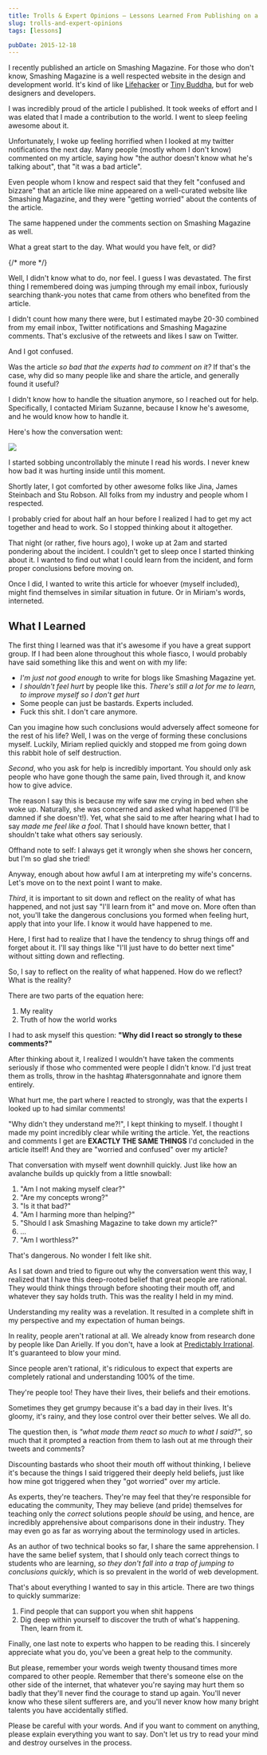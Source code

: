 ```yaml
---
title: Trolls & Expert Opinions – Lessons Learned From Publishing on a Popular Website
slug: trolls-and-expert-opinions
tags: [lessons]

pubDate: 2015-12-18
---
```


I recently published an article on Smashing Magazine. For those who don't know, Smashing Magazine is a well respected website in the design and development world. It's kind of like [Lifehacker](http://lifehacker.com/) or [Tiny Buddha](http://tinybuddha.com/), but for web designers and developers.

I was incredibly proud of the article I published. It took weeks of effort and I was elated that I made a contribution to the world. I went to sleep feeling awesome about it.

Unfortunately, I woke up feeling horrified when I looked at my twitter notifications the next day. Many people (mostly whom I don't know) commented on my article, saying how "the author doesn't know what he's talking about", that "it was a bad article".

Even people whom I know and respect said that they felt "confused and bizzare" that an article like mine appeared on a well-curated website like Smashing Magazine, and they were "getting worried" about the contents of the article.

The same happened under the comments section on Smashing Magazine as well.

What a great start to the day. What would you have felt, or did?

{/* more */}

Well, I didn't know what to do, nor feel. I guess I was devastated. The first thing I remembered doing was jumping through my email inbox, furiously searching thank-you notes that came from others who benefited from the article.

I didn't count how many there were, but I estimated maybe 20-30 combined from my email inbox, Twitter notifications and Smashing Magazine comments. That's exclusive of the retweets and likes I saw on Twitter.

And I got confused.

Was the article _so bad that the experts had to comment on it?_ If that's the case, why did so many people like and share the article, and generally found it useful?

I didn't know how to handle the situation anymore, so I reached out for help. Specifically, I contacted Miriam Suzanne, because I know he's awesome, and he would know how to handle it.

Here's how the conversation went:

<Image src='/images/2015/12/advice-from-miriam.png' />

I started sobbing uncontrollably the minute I read his words. I never knew how bad it was hurting inside until this moment.

Shortly later, I got comforted by other awesome folks like Jina, James Steinbach and Stu Robson. All folks from my industry and people whom I respected.

I probably cried for about half an hour before I realized I had to get my act together and head to work. So I stopped thinking about it altogether.

That night (or rather, five hours ago), I woke up at 2am and started pondering about the incident. I couldn't get to sleep once I started thinking about it. I wanted to find out what I could learn from the incident, and form proper conclusions before moving on.

Once I did, I wanted to write this article for whoever (myself included), might find themselves in similar situation in future. Or in Miriam's words, interneted.

## What I Learned

The first thing I learned was that it's awesome if you have a great support group. If I had been alone throughout this whole fiasco, I would probably have said something like this and went on with my life:

- _I'm just not good enough_ to write for blogs like Smashing Magazine yet.
- _I shouldn't feel hurt_ by people like this. _There's still a lot for me to learn, to improve myself so I don't get hurt_
- Some people can just be bastards. Experts included.
- Fuck this shit. I don't care anymore.

Can you imagine how such conclusions would adversely affect someone for the rest of his life? Well, I was on the verge of forming these conclusions myself. Luckily, Miriam replied quickly and stopped me from going down this rabbit hole of self destruction.

_Second_, who you ask for help is incredibly important. You should only ask people who have gone though the same pain, lived through it, and know how to give advice.

The reason I say this is because my wife saw me crying in bed when she woke up. Naturally, she was concerned and asked what happened (I'll be damned if she doesn't!). Yet, what she said to me after hearing what I had to say _made me feel like a fool_. That I should have known better, that I shouldn't take what others say seriously.

Offhand note to self: I always get it wrongly when she shows her concern, but I'm so glad she tried!

Anyway, enough about how awful I am at interpreting my wife's concerns. Let's move on to the next point I want to make.

_Third_, it is important to sit down and reflect on the reality of what has happened, and not just say "I'll learn from it" and move on. More often than not, you'll take the dangerous conclusions you formed when feeling hurt, apply that into your life. I know it would have happened to me.

Here, I first had to realize that I have the tendency to shrug things off and forget about it. I'll say things like "I'll just have to do better next time" without sitting down and reflecting.

So, I say to reflect on the reality of what happened. How do we reflect? What is the reality?

There are two parts of the equation here:

1. My reality
2. Truth of how the world works

I had to ask myself this question: **"Why did I react so strongly to these comments?"**

After thinking about it, I realized I wouldn't have taken the comments seriously if those who commented were people I didn't know. I'd just treat them as trolls, throw in the hashtag #hatersgonnahate and ignore them entirely.

What hurt me, the part where I reacted to strongly, was that the experts I looked up to had similar comments!

"Why didn't they understand me?!", I kept thinking to myself. I thought I made my point incredibly clear while writing the article. Yet, the reactions and comments I get are **EXACTLY THE SAME THINGS** I'd concluded in the article itself! And they are "worried and confused" over my article?

That conversation with myself went downhill quickly. Just like how an avalanche builds up quickly from a little snowball:

1. "Am I not making myself clear?"
2. "Are my concepts wrong?"
3. "Is it that bad?"
4. "Am I harming more than helping?"
5. "Should I ask Smashing Magazine to take down my article?"
6. ...
7. "Am I worthless?"

That's dangerous. No wonder I felt like shit.

As I sat down and tried to figure out why the conversation went this way, I realized that I have this deep-rooted belief that great people are rational. They would think things through before shooting their mouth off, and whatever they say holds truth. This was the reality I held in my mind.

Understanding my reality was a revelation. It resulted in a complete shift in my perspective and my expectation of human beings.

In reality, people aren't rational at all. We already know from research done by people like Dan Arielly. If you don't, have a look at [Predictably Irrational](http://www.amazon.com/Predictably-Irrational-Revised-Expanded-Edition/dp/0061353248). It's guaranteed to blow your mind.

Since people aren't rational, it's ridiculous to expect that experts are completely rational and understanding 100% of the time.

They're people too! They have their lives, their beliefs and their emotions.

Sometimes they get grumpy because it's a bad day in their lives. It's gloomy, it's rainy, and they lose control over their better selves. We all do.

The question then, is _"what made them react so much to what I said?"_, so much that it prompted a reaction from them to lash out at me through their tweets and comments?

Discounting bastards who shoot their mouth off without thinking, I believe it's because the things I said triggered their deeply held beliefs, just like how mine got triggered when they "got worried" over my article.

As experts, they're teachers. They're may feel that they're responsible for educating the community, They may believe (and pride) themselves for teaching only the _correct_ solutions people _should_ be using, and hence, are incredibly apprehensive about comparisons done in their industry. They may even go as far as worrying about the terminology used in articles.

As an author of two technical books so far, I share the same apprehension. I have the same belief system, that I should only teach correct things to students who are learning, _so they don't fall into a trap of jumping to conclusions quickly_, which is so prevalent in the world of web development.

That's about everything I wanted to say in this article. There are two things to quickly summarize:

1. Find people that can support you when shit happens
2. Dig deep within yourself to discover the truth of what's happening. Then, learn from it.

Finally, one last note to experts who happen to be reading this. I sincerely appreciate what you do, you've been a great help to the community.

But please, remember your words weigh twenty thousand times more compared to other people. Remember that there's someone else on the other side of the internet, that whatever you're saying may hurt them so badly that they'll never find the courage to stand up again. You'll never know who these silent sufferers are, and you'll never know how many bright talents you have accidentally stifled.

Please be careful with your words. And if you want to comment on anything, please explain everything you want to say. Don't let us try to read your mind and destroy ourselves in the process.
